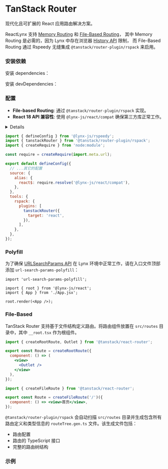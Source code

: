 
# TanStack Router

现代化且可扩展的 React 应用路由解决方案。

ReactLynx 支持 [Memory Routing](https://tanstack.com/router/latest/docs/framework/react/guide/history-types#memory-routing) 和 [File-Based Routing](https://tanstack.com/router/latest/docs/framework/react/routing/file-based-routing)，
其中 Memory Routing 是必需的，因为 Lynx 中存在浏览器 [History API](https://developer.mozilla.org/en-US/docs/Web/API/History_API) 限制，
而 File-Based Routing 通过 Rspeedy 无缝集成 `@tanstack/router-plugin/rspack` 来启用。

### 安装依赖

安装 dependencies：

<PackageManagerTabs command="install @tanstack/react-router url-search-params-polyfill" />

安装 devDependencies：

<PackageManagerTabs command="install @tanstack/router-plugin -D" />

### 配置

- **File-based Routing**: 通过 `@tanstack/router-plugin/rspack` 实现。
- **React 18 API 兼容性**: 使用 `@lynx-js/react/compat` 确保第三方库正常工作。

<Details title="❓ 为什么使用 @lynx-js/react/compat">
  ReactLynx 通过 `@lynx-js/react/compat` 提供 React 18 API 兼容， 提供 TanStack
  Router 所需的 API，如 `React.startTransition`。
</Details>

```js title=lynx.config.js
import { defineConfig } from '@lynx-js/rspeedy';
import { tanstackRouter } from '@tanstack/router-plugin/rspack';
import { createRequire } from 'node:module';

const require = createRequire(import.meta.url);

export default defineConfig({
  // ...其它的配置
  source: {
    alias: {
      react$: require.resolve('@lynx-js/react/compat'),
    },
  },
  tools: {
    rspack: {
      plugins: [
        tanstackRouter({
          target: 'react',
        }),
      ],
    },
  },
});
```

### Polyfill

为了确保 [URLSearchParams API](https://developer.mozilla.org/en-US/docs/Web/API/URLSearchParams) 在 Lynx 环境中正常工作，请在入口文件顶部添加 `url-search-params-polyfill`：

```tsx title=index.tsx
import 'url-search-params-polyfill';

import { root } from '@lynx-js/react';
import { App } from './App.jsx';

root.render(<App />);
```

### File-Based

TanStack Router 支持基于文件结构定义路由。将路由组件放置在 `src/routes` 目录中，其中 `__root.tsx` 作为根组件。

```jsx title="src/routes/__root.tsx"
import { createRootRoute, Outlet } from '@tanstack/react-router';

export const Route = createRootRoute({
  component: () => (
    <view>
      <Outlet />
    </view>
  ),
});
```

```jsx title="src/routes/index.tsx"
import { createFileRoute } from '@tanstack/react-router';

export const Route = createFileRoute('/')({
  component: () => <view>首页</view>,
});
```

`@tanstack/router-plugin/rspack` 会自动扫描 `src/routes` 目录并生成包含所有路由定义和类型信息的 `routeTree.gen.ts` 文件。该生成文件包括：

- 路由配置
- 路由的 TypeScript 接口
- 完整的路由树结构

### 示例

<Go
  example="tanstack-router"
  defaultFile="src/App.tsx"
  img="https://lf-lynx.tiktok-cdns.com/obj/lynx-artifacts-oss-sg/plugin/static/tanstack-router-demo.jpg"
  defaultEntryFile="dist/main.lynx.bundle"
  entry="src/tanstack-router"
/>
